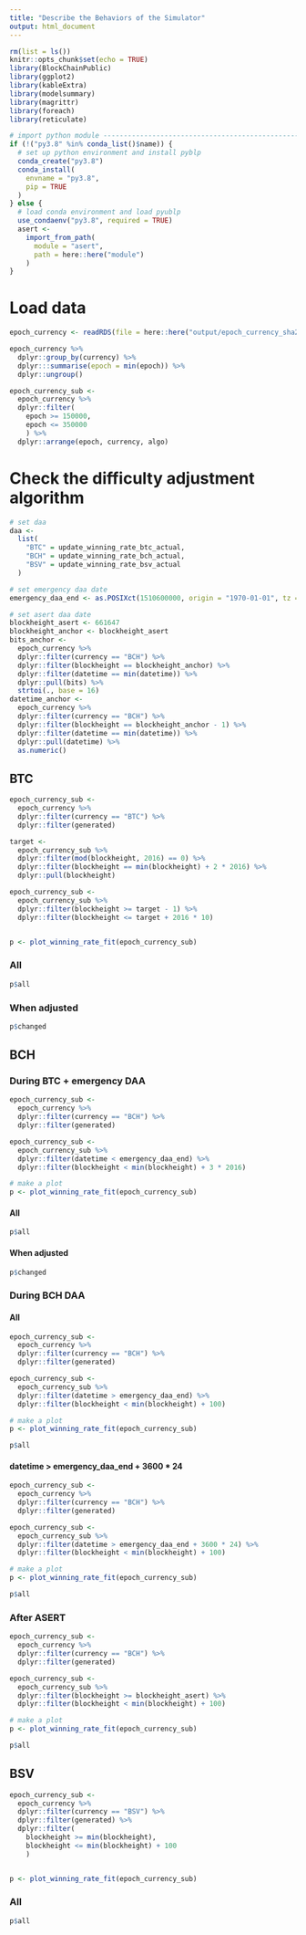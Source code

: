 ```yaml
---
title: "Describe the Behaviors of the Simulator"
output: html_document
---
```


```r
rm(list = ls())
knitr::opts_chunk$set(echo = TRUE)
library(BlockChainPublic)
library(ggplot2)
library(kableExtra)
library(modelsummary)
library(magrittr)
library(foreach)
library(reticulate)
```

```r
# import python module ----------------------------------------------------
if (!("py3.8" %in% conda_list()$name)) {
  # set up python environment and install pyblp
  conda_create("py3.8")
  conda_install(
    envname = "py3.8",
    pip = TRUE
  )
} else {
  # load conda environment and load pyublp
  use_condaenv("py3.8", required = TRUE)
  asert <- 
    import_from_path(
      module = "asert",
      path = here::here("module")
    )
}
```


# Load data

```r
epoch_currency <- readRDS(file = here::here("output/epoch_currency_sha256.rds"))
```



```r
epoch_currency %>%
  dplyr::group_by(currency) %>%
  dplyr:::summarise(epoch = min(epoch)) %>%
  dplyr::ungroup()

epoch_currency_sub <-
  epoch_currency %>%
  dplyr::filter(
    epoch >= 150000,
    epoch <= 350000
    ) %>%
  dplyr::arrange(epoch, currency, algo)
```


# Check the difficulty adjustment algorithm {.tabset}

```r
# set daa 
daa <-
  list(
    "BTC" = update_winning_rate_btc_actual,
    "BCH" = update_winning_rate_bch_actual,
    "BSV" = update_winning_rate_bsv_actual
  )

# set emergency daa date
emergency_daa_end <- as.POSIXct(1510600000, origin = "1970-01-01", tz = "UTC")

# set asert daa date
blockheight_asert <- 661647
blockheight_anchor <- blockheight_asert 
bits_anchor <- 
  epoch_currency %>%
  dplyr::filter(currency == "BCH") %>%
  dplyr::filter(blockheight == blockheight_anchor) %>%
  dplyr::filter(datetime == min(datetime)) %>%
  dplyr::pull(bits) %>%
  strtoi(., base = 16)
datetime_anchor <-
  epoch_currency %>%
  dplyr::filter(currency == "BCH") %>%
  dplyr::filter(blockheight == blockheight_anchor - 1) %>%
  dplyr::filter(datetime == min(datetime)) %>%
  dplyr::pull(datetime) %>%
  as.numeric()
```


## BTC {.tabset}

```r
epoch_currency_sub <-
  epoch_currency %>%
  dplyr::filter(currency == "BTC") %>%
  dplyr::filter(generated)

target <-
  epoch_currency_sub %>%
  dplyr::filter(mod(blockheight, 2016) == 0) %>%
  dplyr::filter(blockheight == min(blockheight) + 2 * 2016) %>%
  dplyr::pull(blockheight)

epoch_currency_sub <-
  epoch_currency_sub %>%
  dplyr::filter(blockheight >= target - 1) %>%
  dplyr::filter(blockheight <= target + 2016 * 10)


p <- plot_winning_rate_fit(epoch_currency_sub) 
```

### All

```r
p$all
```

### When adjusted

```r
p$changed
```


## BCH {.tabset}

### During BTC + emergency DAA {.tabset}

```r
epoch_currency_sub <-
  epoch_currency %>%
  dplyr::filter(currency == "BCH") %>%
  dplyr::filter(generated)

epoch_currency_sub <-
  epoch_currency_sub %>%
  dplyr::filter(datetime < emergency_daa_end) %>%
  dplyr::filter(blockheight < min(blockheight) + 3 * 2016) 

# make a plot
p <- plot_winning_rate_fit(epoch_currency_sub) 
```

#### All

```r
p$all
```

#### When adjusted

```r
p$changed
```



### During BCH DAA {.tabset}

#### All

```r
epoch_currency_sub <-
  epoch_currency %>%
  dplyr::filter(currency == "BCH") %>%
  dplyr::filter(generated)

epoch_currency_sub <-
  epoch_currency_sub %>%
  dplyr::filter(datetime > emergency_daa_end) %>%
  dplyr::filter(blockheight < min(blockheight) + 100) 

# make a plot
p <- plot_winning_rate_fit(epoch_currency_sub) 
```

```r
p$all
```

#### datetime > emergency_daa_end + 3600 * 24

```r
epoch_currency_sub <-
  epoch_currency %>%
  dplyr::filter(currency == "BCH") %>%
  dplyr::filter(generated)

epoch_currency_sub <-
  epoch_currency_sub %>%
  dplyr::filter(datetime > emergency_daa_end + 3600 * 24) %>%
  dplyr::filter(blockheight < min(blockheight) + 100) 

# make a plot
p <- plot_winning_rate_fit(epoch_currency_sub) 
```

```r
p$all
```

### After ASERT {.tabset}


```r
epoch_currency_sub <-
  epoch_currency %>%
  dplyr::filter(currency == "BCH") %>%
  dplyr::filter(generated)

epoch_currency_sub <-
  epoch_currency_sub %>%
  dplyr::filter(blockheight >= blockheight_asert) %>%
  dplyr::filter(blockheight < min(blockheight) + 100) 

# make a plot
p <- plot_winning_rate_fit(epoch_currency_sub) 
```

```r
p$all
```


## BSV {.tabset}

```r
epoch_currency_sub <-
  epoch_currency %>%
  dplyr::filter(currency == "BSV") %>%
  dplyr::filter(generated) %>%
  dplyr::filter(
    blockheight >= min(blockheight),
    blockheight <= min(blockheight) + 100
    )


p <- plot_winning_rate_fit(epoch_currency_sub) 
```

### All

```r
p$all
```

